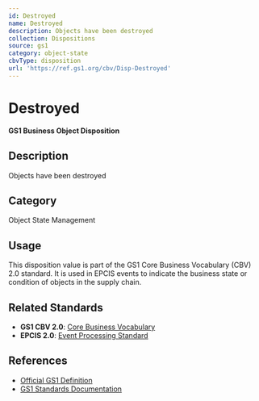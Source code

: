 ```yaml
---
id: Destroyed
name: Destroyed
description: Objects have been destroyed
collection: Dispositions
source: gs1
category: object-state
cbvType: disposition
url: 'https://ref.gs1.org/cbv/Disp-Destroyed'
---
```

# Destroyed

**GS1 Business Object Disposition**

## Description

Objects have been destroyed

## Category

Object State Management

## Usage

This disposition value is part of the GS1 Core Business Vocabulary (CBV) 2.0 standard. It is used in EPCIS events to indicate the business state or condition of objects in the supply chain.

## Related Standards

- **GS1 CBV 2.0**: [Core Business Vocabulary](https://ref.gs1.org/standards/cbv/)
- **EPCIS 2.0**: [Event Processing Standard](https://ref.gs1.org/standards/epcis/)

## References

- [Official GS1 Definition](https://ref.gs1.org/cbv/Disp-Destroyed)
- [GS1 Standards Documentation](https://www.gs1.org/standards)
